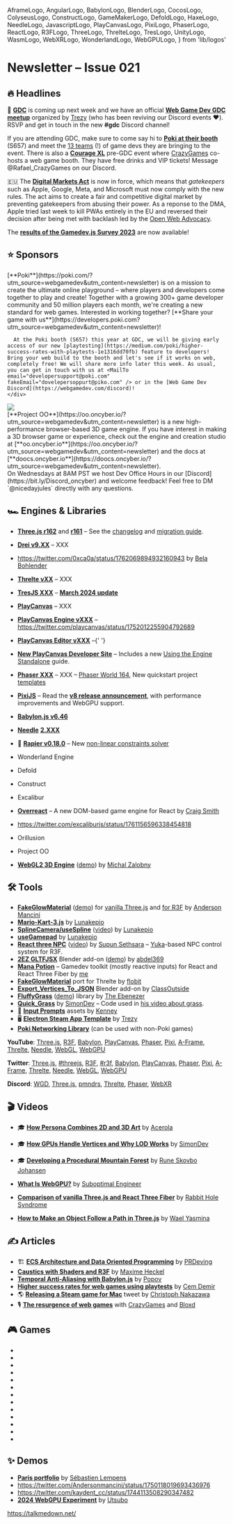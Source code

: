   AframeLogo,
  AngularLogo,
  BabylonLogo,
  BlenderLogo,
  CocosLogo,
  ColyseusLogo,
  ConstructLogo,
  GameMakerLogo,
  DefoldLogo,
  HaxeLogo,
  NeedleLogo,
  JavascriptLogo,
  PlayCanvasLogo,
  PixiLogo,
  PhaserLogo,
  ReactLogo,
  R3FLogo,
  ThreeLogo,
  ThrelteLogo,
  TresLogo,
  UnityLogo,
  WasmLogo,
  WebXRLogo,
  WonderlandLogo,
  WebGPULogo,
} from 'lib/logos'

# Newsletter – Issue 021

<SubTitleDate value="2024-03-12" />

<NoBulletListStyles />
<NewsletterStyles />

## 🔥 Headlines

📅 [**GDC**](https://gdconf.com/) is coming up next week and we have an official [**Web Game Dev GDC meetup**](https://partiful.com/e/LyzI2xkHAcgkPwal9Squ) organized by [Trezy](https://twitter.com/TrezyCodes) (who has been reviving our Discord events ❤️). RSVP and get in touch in the new **#gdc** Discord channel!

If you are attending GDC, make sure to come say hi to [**Poki at their booth**](https://twitter.com/Poki/status/1757752535312404606) (S657) and meet the [13 teams](https://twitter.com/Poki/status/1759943410994041111) (!) of game devs they are bringing to the event. There is also a [**Courage XL**](https://courage.events/event/couragexl2024/) pre-GDC event where [CrazyGames](https://twitter.com/CrazyGamesCom) co-hosts a web game booth. They have free drinks and VIP tickets! Message @Rafael_CrazyGames on our Discord.

🇪🇺 The [**Digital Markets Act**](https://open-web-advocacy.org/blog/the-digital-markets-act-is-in-force-what-happens-now/) is now in force, which means that _gatekeepers_ such as Apple, Google, Meta, and Microsoft must now comply with the new rules. The act aims to create a fair and competitive digital market by preventing gatekeepers from abusing their power. As a reponse to the DMA, Apple tried last week to kill PWAs entirely in the EU and reversed their decision after being met with backlash led by the [Open Web Advocacy](https://open-web-advocacy.org/blog/apple-backs-off-killing-web-apps/).

The [**results of the Gamedev.js Survey 2023**](https://gamedevjs.com/survey/2023/) are now available!

## ⭐️ Sponsors

<div className="flex flex-col gap-10 mt-5">
  <div className="flex flex-col gap-5 lg:flex-row items-center">
    <div className="mx-auto w-full max-w-[140px] h-full max-h-[140px] flex items-center justify-center">
      <a
        href="https://poki.com/?utm_source=webgamedev&utm_content=newsletter"
        target="_blank"
        rel="noopener"
      >
        <PokiLogo className="w-full max-w-130" />
      </a>
    </div>
    <div>
      [**Poki**](https://poki.com/?utm_source=webgamedev&utm_content=newsletter) is on a mission to
      create the ultimate online playground – where players and developers come together to play and
      create! Together with a growing 300+ game developer community and 50 million players each
      month, we're creating a new standard for web games. Interested in working together? [**Share
      your game with
      us**](https://developers.poki.com?utm_source=webgamedev&utm_content=newsletter)!

      At the Poki booth (S657) this year at GDC, we will be giving early access of our new [playtesting](https://medium.com/poki/higher-success-rates-with-playtests-1e1316dd70fb) feature to developers! Bring your web build to the booth and let's see if it works on web, completely free! We will share more info later this week. As usual, you can get in touch with us at <MailTo email="developersupport@poki.com" fakeEmail="dovelepersoppurt@piko.com" /> or in the [Web Game Dev Discord](https://webgamedev.com/discord)!
    </div>

  </div>

  <div className="flex flex-col gap-5 lg:flex-row items-center">
    <div className="mx-auto w-full max-w-[140px] h-full max-h-[140px] flex items-center justify-center">
      <a href="https://oo.oncyber.io/?utm_source=webgamedev&utm_content=newsletter" target="_blank" rel="noopener">
        <img src="/partnerships/oo.png" className="max-w-[140px] rounded-lg dark-invert-filter" />
      </a>
    </div>
    <div>
      [**Project OO**](https://oo.oncyber.io/?utm_source=webgamedev&utm_content=newsletter) is a new high-performance browser-based 3D game engine. If you have interest in making a 3D browser game or experience, check out the engine and creation studio at [**oo.oncyber.io**](https://oo.oncyber.io/?utm_source=webgamedev&utm_content=newsletter) and the docs at [**doocs.oncyber.io**](https://doocs.oncyber.io/?utm_source=webgamedev&utm_content=newsletter).
<br />On Wednesdays at 8AM PST we host Dev Office Hours in our [Discord](https://bit.ly/Discord_oncyber) and welcome feedback! Feel free to DM `@nicedayjules` directly with any questions. 
    </div>
  </div>
</div>

## 🏎 Engines & Libraries

- <ThreeLogo /> [**Three.js r162**](https://twitter.com/threejs/status/1763129861571526786) and
  [**r161**](https://twitter.com/threejs/status/1752604375661609351) – See the
  [changelog](https://github.com/mrdoob/three.js/releases) and [migration
  guide](https://github.com/mrdoob/three.js/wiki/Migration-Guide).
- <R3FLogo /> [**Drei v9.XX**](https://github.com/pmndrs/drei/releases) – XXX

- https://twitter.com/0xca0a/status/1762069894932160943 by [Bela Bohlender](https://twitter.com/BelaBohlender)

- <ThrelteLogo /> [**Threlte vXX**](https://twitter.com/threlte) – XXX
- <TresLogo /> [**TresJS XXX**](https://github.com/Tresjs/tres/releases) – [**March 2024
  update**](https://tresjs.org/blog/whats-new-march-2024/)
- <PlayCanvasLogo /> [**PlayCanvas**](https://playcanvas.com/) – XXX
- <PlayCanvasLogo /> [**PlayCanvas Engine vXXX**](https://github.com/playcanvas/engine/releases) –
  https://twitter.com/playcanvas/status/1752012255904792689
- <PlayCanvasLogo /> [**PlayCanvas Editor vXXX**](https://github.com/playcanvas/editor/releases)
  –{' '}
- <PlayCanvasLogo /> [**New PlayCanvas Developer Site**](https://developer.playcanvas.com/) –
  Includes a new [Using the Engine
  Standalone](https://developer.playcanvas.com/user-manual/engine/standalone/) guide.
- <PhaserLogo /> [**Phaser XXX**](https://github.com/photonstorm/phaser/releases) – XXX – [Phaser
  World 164](https://madmimi.com/p/85dda81), New quickstart project
  [templates](https://github.com/phaserjs#quickstart-templates)
- <PixiLogo /> [**PixiJS**](https://pixijs.com/) – Read the [**v8 release
  announcement**](https://pixijs.com/blog/pixi-v8-launches), with performance improvements and
  WebGPU support.
- <BabylonLogo /> [**Babylon.js v6.46**](https://github.com/BabylonJS/Babylon.js/releases)
- <NeedleLogo /> [**Needle**](https://needle.tools/)
  [**2.XXX**](https://github.com/needle-tools/needle-engine-support/releases)
- 🤺 [**Rapier v0.18.0**](https://github.com/dimforge/rapier/blob/master/CHANGELOG.md) – New [non-linear constraints solver](https://github.com/dimforge/rapier/pull/579)
- <WonderlandLogo /> Wonderland Engine
- <DefoldLogo /> Defold
- <ConstructLogo /> Construct
- Excalibur
- <ReactLogo /> [**Overreact**](https://overreactjs.github.io/docs/intro) – A new DOM-based game
  engine for React by [Craig Smith](https://twitter.com/MartiansGame)
- https://twitter.com/excaliburjs/status/1761156596338454818
- Orillusion
- Project OO
- [**WebGL2 3D Engine**](https://github.com/michalzalobny/webgl-3d-engine) ([demo](https://tranquil-pixie-7ecd9c.netlify.app/)) by [Michal Zalobny](https://twitter.com/michalzalobny)

## 🛠 Tools

- <ThreeLogo /> <R3FLogo /> [**FakeGlowMaterial**](https://twitter.com/Andersonmancini/status/1753765892595261589)
  ([demo](https://fake-glow-material-threejs.vercel.app/)) for [vanilla
  Three.js](https://github.com/ektogamat/fake-glow-material-threejs) and [for
  R3F](https://github.com/ektogamat/fake-glow-material-r3f) by [Anderson
  Mancini](https://twitter.com/Andersonmancini)
- <R3FLogo /> [**Mario-Kart-3.js**](https://github.com/Lunakepio/Mario-Kart-3.js) by
  [Lunakepio](https://twitter.com/Lunakepio)
- <R3FLogo /> [**SplineCamera/useSpline**](https://github.com/Lunakepio/SplineCamera)
  ([video](https://www.youtube.com/watch?v=FV4-CtOsyyo)) by
  [Lunakepio](https://twitter.com/Lunakepio)
- <R3FLogo /> [**useGamepad**](https://github.com/Lunakepio/useGamepad) by
  [Lunakepio](https://twitter.com/Lunakepio)
- <R3FLogo /> [**React three NPC**](https://github.com/ssethsara/react-three-npc)
  ([video](https://www.youtube.com/watch?v=yI9lUPgPxBg)) by [Supun
  Sethsara](https://twitter.com/Sethsara) – [Yuka](https://mugen87.github.io/yuka/)-based NPC
  control system for R3F.
- <R3FLogo /> <BlenderLogo /> [**2EZ GLTFJSX**](https://abdel369.gumroad.com/l/2EZgltfjsx) Blender
  add-on ([demo](https://twitter.com/0xca0a/status/1756318335816335794)) by
  [abdel369](https://twitter.com/abdel369hady)
- <ReactLogo /> [**Mana Potion**](https://github.com/verekia/manapotion) – Gamedev toolkit (mostly
  reactive inputs) for React and React Three Fiber by [me](https://twitter.com/verekia)
- <ThrelteLogo /> [**FakeGlowMaterial**](https://threlte.xyz/docs/reference/extras/fake-glow-material)
  port for Threlte by [flobit](https://twitter.com/flobit_dev)
- <BlenderLogo /> [**Export_Vertices_To_JSON**](https://github.com/ClassOutside/Export_Vertices_To_JSON/)
  Blender add-on by [ClassOutside](https://github.com/ClassOutside)
- <ThreeLogo /> [**FluffyGrass**](https://github.com/thebenezer/FluffyGrass)
  ([demo](https://fluffygrass.vercel.app/)) library by [The
  Ebenezer](https://twitter.com/th_ebenezer)
- <ThreeLogo /> [**Quick_Grass**](https://github.com/simondevyoutube/Quick_Grass) by
  [SimonDev](https://twitter.com/iced_coffee_dev) – Code used in [his video about
  grass](https://www.youtube.com/watch?v=bp7REZBV4P4).
- 🎁 [**Input Prompts**](https://kenney.nl/assets/input-prompts) assets by [Kenney](https://twitter.com/KenneyNL)
- 🖥 [**Electron Steam App Template**](https://github.com/trezy-studios/electron-steam-app-template) by [Trezy](https://twitter.com/TrezyCodes)
- <PokiIcon className="size-5 inline-block mx-0.5" /> [**Poki Networking Library**](https://github.com/poki/netlib)
  (can be used with non-Poki games)

**YouTube**:
[Three.js](https://www.youtube.com/results?search_query=three+js),
[R3F](https://www.youtube.com/results?search_query=react+three+fiber),
[Babylon](https://www.youtube.com/results?search_query=babylon+js),
[PlayCanvas](https://www.youtube.com/results?search_query=playcanvas),
[Phaser](https://www.youtube.com/results?search_query=phaser+js),
[Pixi](https://www.youtube.com/results?search_query=pixi+js),
[A-Frame](https://www.youtube.com/results?search_query=a-frame),
[Threlte](https://www.youtube.com/results?search_query=threlte),
[Needle](https://www.youtube.com/results?search_query=needle+tools),
[WebGL](https://www.youtube.com/results?search_query=webgl),
[WebGPU](https://www.youtube.com/results?search_query=webgpu)

**Twitter**:
[Three.js](https://twitter.com/threejs),
[#threejs](https://twitter.com/hashtag/threejs),
[R3F](https://twitter.com/0xca0a),
[#r3f](https://twitter.com/hashtag/r3f),
[Babylon](https://twitter.com/babylonjs),
[PlayCanvas](https://twitter.com/playcanvas),
[Phaser](https://twitter.com/phaser_),
[Pixi](https://twitter.com/PixiJS),
[A-Frame](https://twitter.com/aframevr),
[Threlte](https://twitter.com/threlte),
[Needle](https://twitter.com/NeedleTools),
[WebGL](https://twitter.com/WebGL),
[WebGPU](https://twitter.com/WebGPU)

**Discord**:
[WGD](https://discord.com/channels/1032873609280106566/1051338271097094165),
[Three.js](https://discord.com/channels/685241246557667386/1022153550115131473),
[pmndrs](https://discord.com/channels/740090768164651008/1047453248044412968),
[Threlte](https://discord.com/channels/985983540804091964/986223463322771487),
[Phaser](https://discord.com/channels/244245946873937922/1020022549247164466),
[WebXR](https://discord.com/channels/758943204715659264/759559568321282109)

## 🎬 Videos

- 🎓 [**How Persona Combines 2D and 3D Art**](https://www.youtube.com/watch?v=dVWkPADNdJ4) by [Acerola](https://twitter.com/Acerola_t)
- 🎓 [**How GPUs Handle Vertices and Why LOD Works**](https://www.youtube.com/watch?v=hf27qsQPRLQ) by [SimonDev](https://twitter.com/iced_coffee_dev)
- 🎓 [**Developing a Procedural Mountain Forest**](https://www.youtube.com/watch?v=VxMwggFQRQM) by [Rune Skovbo Johansen](https://twitter.com/runevision)
- <WebGPULogo /> [**What Is WebGPU?**](https://www.youtube.com/watch?v=oIur9NATg-I) by [Suboptimal
  Engineer](https://www.youtube.com/@SuboptimalEng)

- <ThreeLogo /> <R3FLogo /> [**Comparison of vanilla Three.js and React Three
  Fiber**](https://www.youtube.com/watch?v=DPl34H2ISsk) by [Rabbit Hole
  Syndrome](https://twitter.com/ggrdson)

- <ThreeLogo /> [**How to Make an Object Follow a Path in
  Three.js**](https://www.youtube.com/watch?v=nwiaqLGAyjo) by [Wael
  Yasmina](https://www.youtube.com/@WaelYasmina/featured)

## ✍️ Articles

- 🏗 [**ECS Architecture and Data Oriented Programming**](https://prdeving.wordpress.com/2023/12/14/deep-diving-into-entity-component-system-ecs-architecture-and-data-oriented-programming/) by [PRDeving](https://twitter.com/prdeving)
- <R3FLogo /> [**Caustics with Shaders and
  R3F**](https://blog.maximeheckel.com/posts/caustics-in-webgl/) by [Maxime
  Heckel](https://twitter.com/MaximeHeckel/status/1749828336040526044)
- <BabylonLogo /> [**Temporal Anti-Aliasing with
  Babylon.js**](https://babylonjs.medium.com/an-introduction-to-temporal-anti-aliasing-with-babylon-js-7aa29c2f8a0f)
  by [Popov](https://github.com/Popov72/)
- <PokiIcon className="size-5 inline-block mx-0.5" /> [**Higher success rates for web games using playtests**](https://medium.com/poki/higher-success-rates-with-playtests-1e1316dd70fb)
  by [Cem Demir](https://twitter.com/cemdemir)
- 🌎 [**Releasing a Steam game for Mac**](https://twitter.com/cpojer/status/1760657576625385965) tweet by [Christoph Nakazawa](https://twitter.com/cpojer)
- 🎙 [**The resurgence of web games**](https://open.spotify.com/episode/0Fjtir3BYdYZWs3vgqog7b?si=18CSELe-RMOL7BXG61XDfA) with [CrazyGames](https://twitter.com/CrazyGamesCom) and [Bloxd](https://bloxd.io/)

## 🎮 Games

- <GameRelease
    title="Sword Masters"
    url="https://poki.com/en/g/sword-masters"
    developer="emolingo games"
    developerUrl="https://discord.com/invite/g4GJvv5KuJ"
    description="Colorful multiplayer RPG."
    EngineIcon={PlayCanvasLogo}
  />
- <GameRelease
    title="O Mandala!"
    url="https://poki.com/en/g/o-mandala"
    developer="Oleksandr Ostapenko"
    developerUrl="https://www.linkedin.com/feed/update/urn:li:activity:7171800714170490880/"
    description="Relaxing mandala drawing app."
    EngineIcon={AngularLogo}
  />
- <GameRelease
    title="Driftwave"
    url="https://poki.com/en/g/driftwave"
    developer="JamieRowan x RowanFuture"
    developerUrl="https://twitter.com/jamierowan_"
    description="Driving and drifting game."
    EngineIcon={GameMakerLogo}
  />
- <GameRelease
    title="Shovel Pirate"
    url="https://poki.com/en/g/shovel-pirate"
    developer="Neutronized"
    developerUrl="https://twitter.com/Neutronized"
    description="Adventure-platformer in which you look for treasures."
    EngineIcon={HaxeLogo}
  />
- <GameRelease
    title="Kour.io"
    url="https://poki.com/en/g/kour-io"
    developer="LEGION Platforms"
    developerUrl="https://www.legionplatforms.com/"
    description="Online multiplayer FPS with various game modes."
    EngineIcon={UnityLogo}
  />
- <GameRelease
    title="Lurkers.io"
    url="https://webgamer.io/en/g/lurkers-io"
    developer="bergice"
    developerUrl="https://twitter.com/TheRealBergice"
    description="2D Minecraft-like multiplayer game."
    EngineIcon={ThreeLogo}
  />
- <GameRelease
    title="Army Clash"
    url="https://webgamer.io/en/g/army-clash-io"
    developer="JBS"
    developerUrl="https://twitter.com/jbgames_"
    description="1v1 fantasy auto-battle game where you place units and watch them fight."
    EngineIcon={ThreeLogo}
  />
- <GameRelease
    title="Tower Stack"
    url="https://webgamer.io/en/g/tower-stack"
    developer="Prashant Sharma"
    developerUrl="https://twitter.com/codingsapiens"
    description="Timing game where you stack blocks on top of each other."
    EngineIcon={ThreeLogo}
  />
- <GameRelease
    title="Slay.one"
    url="https://webgamer.io/en/g/slay-one"
    developer="JBS"
    developerUrl="https://twitter.com/jbgames_"
    description="Intense 2D multiplayer top-down shooting game."
    EngineIcon={JavascriptLogo}
  />
- <GameRelease
    title="Realmz.io"
    url="https://webgamer.io/en/g/realmz-io"
    developer="Future Pear Studios"
    developerUrl="https://www.futurepearstudios.co/"
    description="Survival multiplayer game where you fight monsters and players."
    EngineIcon={JavascriptLogo}
  />
- <GameRelease
    title="The Run"
    url="https://therun.montblanclegend.com/"
    developer="Merci Michel"
    developerUrl="https://twitter.com/MerciMichel"
    description="Promotional racing game for Montblanc Legend fragrance."
    EngineIcon={ThreeLogo}
  />
- <GameRelease
    title="Cooper & Onita"
    url="https://cooper-onita-midnight-snack.winter-2023.reactjam.com/"
    developer="Brian Breiholz"
    developerUrl="https://twitter.com/BrianBreiholz"
    description="Platform puzzle game that won React Jam Winter 2023."
    EngineIcon={R3FLogo}
  />
- <GameRelease
    title="Shade"
    url="https://light-puzzle.vercel.app/"
    developer="kishimisu"
    developerUrl="https://twitter.com/kishimisu"
    description="Puzzle game prototype in which you play with lights and shadows."
    EngineIcon={UnityLogo}
  />

## ✨ Demos

- <ThreeLogo /> [**Paris portfolio**](https://www.sebastien-lempens.com/) by [Sébastien
  Lempens](https://twitter.com/s_lempens)
- https://twitter.com/Andersonmancini/status/1750118019693436976
- https://twitter.com/kaydent_cc/status/1744113508290347482
- [**2024 WebGPU Experiment**](https://2024.utsubo.com/) by [Utsubo](https://twitter.com/utsuboco)

https://talkmedown.net/

<NewsletterFooter tweetId="WILL_BE_UPDATED_IN_A_MINUTE" />
